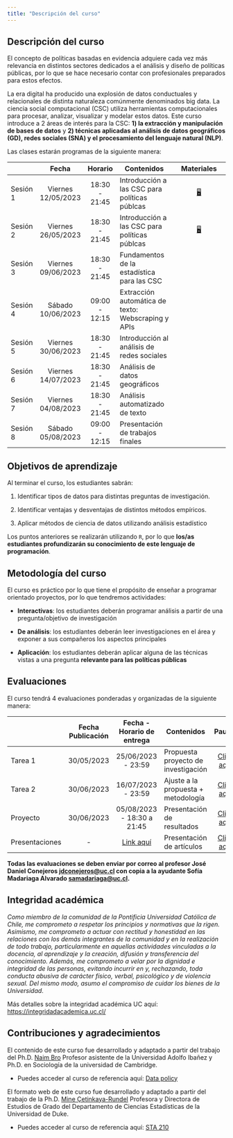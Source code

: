 ```yaml
---
title: "Descripción del curso"
---
```


## Descripción del curso

El concepto de políticas basadas en evidencia adquiere cada vez más relevancia en distintos sectores dedicados a el análisis y diseño de políticas públicas, por lo que se hace necesario contar con profesionales preparados para estos efectos.

La era digital ha producido una explosión de datos conductuales y relacionales de distinta naturaleza comúnmente denominados big data. La ciencia social computacional (CSC) utiliza herramientas computacionales para procesar, analizar, visualizar y modelar estos datos. Este curso introduce a 2 áreas de interés para la CSC: **1) la extracción y manipulación de bases de datos** y **2) técnicas aplicadas al análisis de datos geográficos (GD), redes sociales (SNA) y el procesamiento del lenguaje natural (NLP)**.

Las clases estarán programas de la siguiente manera:

|          |       Fecha        |    Horario    | Contenidos                                         |                           Materiales                            |
|----------|:------------------:|:-------------:|----------------------------------------------------|:---------------------------------------------------------------:|
| Sesión 1 | Viernes 12/05/2023 | 18:30 - 21:45 | Introducción a las CSC para políticas públcas      | [🖥️](class/class-1.html "Clase 1"){aria-label="Clase 1 slides"} |
| Sesión 2 | Viernes 26/05/2023 | 18:30 - 21:45 | Introducción a las CSC para políticas públcas      | [🖥️](class/class-1.html "Clase 1"){aria-label="Clase 1 slides"} |
| Sesión 3 | Viernes 09/06/2023 | 18:30 - 21:45 | Fundamentos de la estadística para las CSC         |                                                                 |
| Sesión 4 | Sábado 10/06/2023  | 09:00 - 12:15 | Extracción automática de texto: Webscraping y APIs |                                                                 |
| Sesión 5 | Viernes 30/06/2023 | 18:30 - 21:45 | Introducción al análisis de redes sociales         |                                                                 |
| Sesión 6 | Viernes 14/07/2023 | 18:30 - 21:45 | Análisis de datos geográficos                      |                                                                 |
| Sesión 7 | Viernes 04/08/2023 | 18:30 - 21:45 | Análisis automatizado de texto                     |                                                                 |
| Sesión 8 | Sábado 05/08/2023  | 09:00 - 12:15 | Presentación de trabajos finales                   |                                                                 |

## Objetivos de aprendizaje

Al terminar el curso, los estudiantes sabrán:

1.  Identificar tipos de datos para distintas preguntas de investigación.

2.  Identificar ventajas y desventajas de distintos métodos empíricos.

3.  Aplicar métodos de ciencia de datos utilizando análisis estadístico

Los puntos anteriores se realizarán utilizando `R`, por lo que **los/as estudiantes profundizarán su conocimiento de este lenguaje de programación**.

## Metodología del curso

El curso es práctico por lo que tiene el propósito de enseñar a programar orientado proyectos, por lo que tendremos actividades:

-   **Interactivas**: los estudiantes deberán programar análisis a partir de una pregunta/objetivo de investigación

-   **De análisis**: los estudiantes deberán leer investigaciones en el área y exponer a sus compañeros los aspectos principales

-   **Aplicación**: los estudiantes deberán aplicar alguna de las técnicas vistas a una pregunta **relevante para las políticas públicas**

## Evaluaciones

El curso tendrá 4 evaluaciones ponderadas y organizadas de la siguiente manera:

|                | Fecha Publicación |                                                      Fecha - Horario de entrega                                                       | Contenidos                          |                            Pautas                            |
|----------------|:-----------------:|:-------------------------------------------------------------------------------------------------------------------------------------:|-------------------------------------|:------------------------------------------------------------:|
| Tarea 1        |    30/05/2023     |                                                          25/06/2023 - 23:59                                                           | Propuesta proyecto de investigación |       [Click aquí](/exams/Tarea1.pdf "Pauta Tarea 1")        |
| Tarea 2        |    30/06/2023     |                                                          16/07/2023 - 23:59                                                           | Ajuste a la propuesta + metodología |       [Click aquí](/exams/Tarea2.pdf "Pauta Tarea 2")        |
| Proyecto       |    30/06/2023     |                                                      05/08/2023 - 18:30 a 21:45                                                       | Presentación de resultados          |      [Click aquí](/exams/Proyecto.pdf "Pauta Proyecto")      |
| Presentaciones |        \-         | [Link aquí](https://uccl0-my.sharepoint.com/:x:/g/personal/jdconejeros_uc_cl/Ed-gi54og-1MiaccCW2WG6EBdrPFG6ON3mvnrtvaCmP4Yw?e=k111Ew) | Presentación de artículos           | [Click aquí](/exams/Presentaciones.pdf "Pauta Presentación") |

**Todas las evaluaciones se deben enviar por correo al profesor José Daniel Conejeros [jdconejeros\@uc.cl](jdconejeros@uc.cl) con copia a la ayudante Sofía Madariaga Alvarado [samadariaga\@uc.cl](samadariaga@uc.cl).**

## Integridad académica

*Como miembro de la comunidad de la Pontificia Universidad Católica de Chile, me comprometo a respetar los principios y normativas que la rigen. Asimismo, me comprometo a actuar con rectitud y honestidad en las relaciones con los demás integrantes de la comunidad y en la realización de todo trabajo, particularmente en aquellas actividades vinculadas a la docencia, al aprendizaje y la creación, difusión y transferencia del conocimiento. Además, me comprometo a velar por la dignidad e integridad de las personas, evitando incurrir en y, rechazando, toda conducta abusiva de carácter físico, verbal, psicológico y de violencia sexual. Del mismo modo, asumo el compromiso de cuidar los bienes de la Universidad*.

Más detalles sobre la integridad académica UC aquí: <https://integridadacademica.uc.cl/>

## Contribuciones y agradecimientos

El contenido de este curso fue desarrollado y adaptado a partir del trabajo del Ph.D. [Naim Bro](https://naimbro.github.io/) Profesor asistente de la Universidad Adolfo Ibañez y Ph.D. en Sociología de la universidad de Cambridge.

-   Puedes acceder al curso de referencia aquí: [Data policy](https://naimbro.github.io/programa_diplomado_2022.html)

El formato web de este curso fue desarrollado y adaptado a partir del trabajo de la Ph.D. [Mine Çetinkaya-Rundel](https://mine-cr.com/) Profesora y Directora de Estudios de Grado del Departamento de Ciencias Estadísticas de la Universidad de Duke.

-   Puedes acceder al curso de referencia aquí: [STA 210](https://sta210-s22.github.io/website/)

